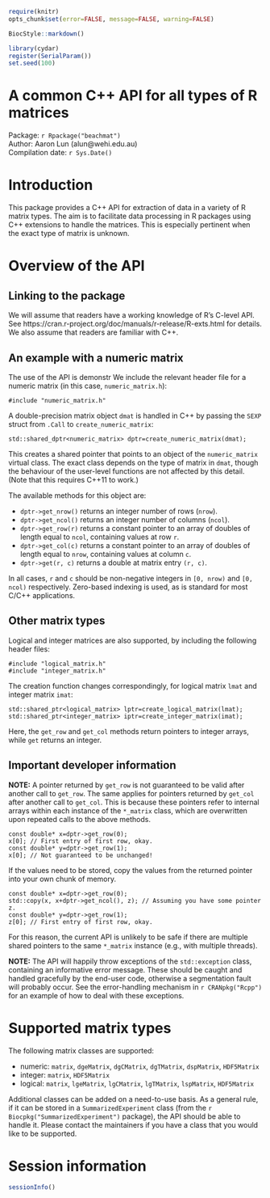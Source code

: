 <!--
%\VignetteIndexEntry{A C++ API for R matrix objects}
%\VignettePackage{BiocStyle}
%\VignetteEngine{knitr::knitr}
-->

```r
require(knitr)
opts_chunk$set(error=FALSE, message=FALSE, warning=FALSE)
```

```r
BiocStyle::markdown()
```

```r
library(cydar)
register(SerialParam())
set.seed(100)
```

# A common C++ API for all types of R matrices
Package: `r Rpackage("beachmat")` <br />
Author: Aaron Lun (alun@wehi.edu.au) <br />
Compilation date: `r Sys.Date()`

# Introduction

This package provides a C++ API for extraction of data in a variety of R matrix types.
The aim is to facilitate data processing in R packages using C++ extensions to handle the matrices.
This is especially pertinent when the exact type of matrix is unknown.

# Overview of the API

## Linking to the package

We will assume that readers have a working knowledge of R's C-level API.
See https://cran.r-project.org/doc/manuals/r-release/R-exts.html for details.
We also assume that readers are familiar with C++.

<!--
Need to add some linking instructions here.
-->

## An example with a numeric matrix

The use of the API is demonstr
We include the relevant header file for a numeric matrix (in this case, `numeric_matrix.h`):

```
#include "numeric_matrix.h"
```

A double-precision matrix object `dmat` is handled in C++ by passing the `SEXP` struct from `.Call` to `create_numeric_matrix`:

```
std::shared_dptr<numeric_matrix> dptr=create_numeric_matrix(dmat);
```

This creates a shared pointer that points to an object of the `numeric_matrix` virtual class.
The exact class depends on the type of matrix in `dmat`, though the behaviour of the user-level functions are not affected by this detail.
(Note that this requires C++11 to work.)

The available methods for this object are:

- `dptr->get_nrow()` returns an integer number of rows (`nrow`).
- `dptr->get_ncol()` returns an integer number of columns (`ncol`).
- `dptr->get_row(r)` returns a constant pointer to an array of doubles of length equal to `ncol`, containing values at row `r`.
- `dptr->get_col(c)` returns a constant pointer to an array of doubles of length equal to `nrow`, containing values at column `c`.
- `dptr->get(r, c)` returns a double at matrix entry `(r, c)`.

In all cases, `r` and `c` should be non-negative integers in `[0, nrow)` and `[0, ncol)` respectively.
Zero-based indexing is used, as is standard for most C/C++ applications.

## Other matrix types

Logical and integer matrices are also supported, by including the following header files:

```
#include "logical_matrix.h"
#include "integer_matrix.h"
```

The creation function changes correspondingly, for logical matrix `lmat` and integer matrix `imat`:

```
std::shared_ptr<logical_matrix> lptr=create_logical_matrix(lmat);
std::shared_ptr<integer_matrix> iptr=create_integer_matrix(imat);
```

Here, the `get_row` and `get_col` methods return pointers to integer arrays, while `get` returns an integer.

## Important developer information 

__NOTE:__ A pointer returned by `get_row` is not guaranteed to be valid after another call to `get_row`.
The same applies for pointers returned by `get_col` after another call to `get_col`.
This is because these pointers refer to internal arrays within each instance of the `*_matrix` class, which are overwritten upon repeated calls to the above methods.

```
const double* x=dptr->get_row(0);
x[0]; // First entry of first row, okay.
const double* y=dptr->get_row(1);
x[0]; // Not guaranteed to be unchanged!
```

If the values need to be stored, copy the values from the returned pointer into your own chunk of memory.

```
const double* x=dptr->get_row(0);
std::copy(x, x+dptr->get_ncol(), z); // Assuming you have some pointer z.
const double* y=dptr->get_row(1);
z[0]; // First entry of first row, okay.
```

For this reason, the current API is unlikely to be safe if there are multiple shared pointers to the same `*_matrix` instance (e.g., with multiple threads).

__NOTE:__ The API will happily throw exceptions of the `std::exception` class, containing an informative error message.
These should be caught and handled gracefully by the end-user code, otherwise a segmentation fault will probably occur.
See the error-handling mechanism in `r CRANpkg("Rcpp")` for an example of how to deal with these exceptions.

# Supported matrix types

The following matrix classes are supported:

- numeric: `matrix`, `dgeMatrix`, `dgCMatrix`, `dgTMatrix`, `dspMatrix`, `HDF5Matrix`
- integer: `matrix`, `HDF5Matrix`
- logical: `matrix`, `lgeMatrix`, `lgCMatrix`, `lgTMatrix`, `lspMatrix`, `HDF5Matrix`

Additional classes can be added on a need-to-use basis.
As a general rule, if it can be stored in a `SummarizedExperiment` class (from the `r Biocpkg("SummarizedExperiment")` package), the API should be able to handle it.
Please contact the maintainers if you have a class that you would like to be supported.

# Session information

```r
sessionInfo()
```
